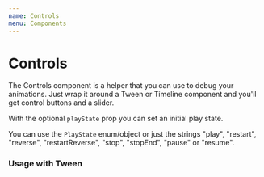```yaml
---
name: Controls
menu: Components
---
```



# Controls

The Controls component is a helper that you can use to debug your animations.
Just wrap it around a Tween or Timeline component and you'll get control buttons and a slider.

With the optional `playState` prop you can set an initial play state.

You can use the `PlayState` enum/object or just the strings "play", "restart", "reverse", "restartReverse", "stop", "stopEnd", "pause" or "resume".


### Usage with Tween

<Playground>
  <Controls playState={PlayState.restartReverse}>
    <Tween to={{ x: '200px', rotation: 180 }} duration={2} ease="back.out(1.7)">
      <div style={{ width: '100px', height: '100px', background: '#ccc' }} />
    </Tween>
  </Controls>
</Playground>

